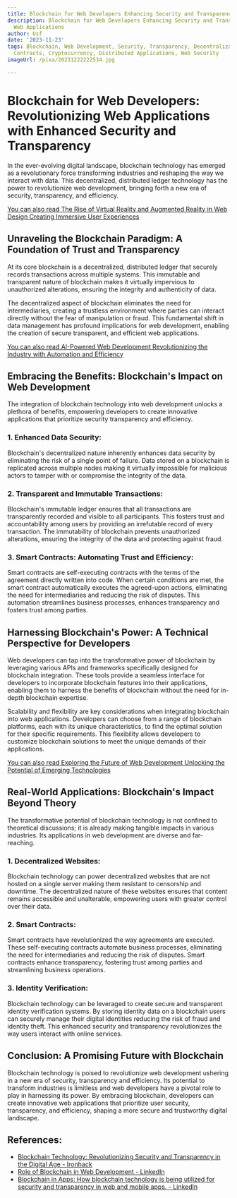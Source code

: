 ```yaml
---
title: Blockchain for Web Developers Enhancing Security and Transparency in Web Applications
description: Blockchain for Web Developers Enhancing Security and Transparency in
  Web Applications
author: Usf
date: '2023-11-23'
tags: Blockchain, Web Development, Security, Transparency, Decentralization, Smart
  Contracts, Cryptocurrency, Distributed Applications, Web Security
imageUrl: /pixa/20231222222534.jpg

---
```

# Blockchain for Web Developers: Revolutionizing Web Applications with Enhanced Security and Transparency

In the ever-evolving digital landscape, blockchain technology has emerged as a revolutionary force transforming industries and reshaping the way we interact with  data. This decentralized, distributed ledger technology has the power to revolutionize web development, bringing forth a new era  of security, transparency, and  efficiency.

[You can also  read The Rise of Virtual  Reality and Augmented Reality in Web Design Creating Immersive User Experiences](The%20Rise%20of%20Virtual%20Reality%20and%20Augmented%20Reality%20in%20Web%20Design%20Creating%20Immersive%20User%20Experiences)


## Unraveling the Blockchain Paradigm: A Foundation  of Trust and Transparency

At its core blockchain is a decentralized, distributed ledger that securely records transactions across multiple systems.  This immutable and  transparent nature of  blockchain makes it virtually impervious to unauthorized alterations, ensuring the  integrity and authenticity of  data.

The decentralized  aspect of  blockchain eliminates the  need for  intermediaries, creating a  trustless environment  where  parties  can interact directly without the fear of manipulation or fraud. This fundamental shift in  data  management has  profound implications for web development, enabling the creation of secure transparent, and efficient web applications.

[You can  also read AI-Powered  Web Development Revolutionizing the Industry with Automation and Efficiency](AI-Powered%20Web%20Development%20Revolutionizing%20the%20Industry%20with%20Automation%20and%20Efficiency)


## Embracing the Benefits: Blockchain's Impact on Web Development

The  integration of blockchain technology  into web  development unlocks a plethora of benefits, empowering developers to create innovative applications that  prioritize security transparency and efficiency.

### 1. Enhanced Data Security:

Blockchain's decentralized nature inherently enhances data security  by eliminating the risk of a single point of failure. Data stored on a blockchain is replicated across multiple  nodes making it virtually impossible for malicious actors to tamper with or compromise the integrity of the data.

### 2. Transparent and Immutable Transactions:

Blockchain's immutable ledger ensures that all transactions are transparently  recorded and visible to all participants. This fosters trust and accountability among users by providing an irrefutable record of every transaction. The immutability of blockchain prevents unauthorized alterations, ensuring the integrity of the data and protecting against fraud.

### 3. Smart Contracts: Automating Trust and Efficiency:

Smart contracts are self-executing contracts with the terms of the  agreement  directly written into code. When certain conditions are met, the  smart contract automatically executes the agreed-upon actions, eliminating the need  for intermediaries and reducing the risk  of disputes. This automation streamlines business processes, enhances transparency and fosters trust  among parties.

## Harnessing Blockchain's Power: A Technical Perspective  for Developers

Web developers can tap into the transformative power  of blockchain by leveraging various APIs and frameworks specifically designed  for blockchain integration.  These tools provide a seamless interface  for developers to incorporate blockchain features into their applications, enabling them to harness the benefits of  blockchain  without the  need for in-depth blockchain expertise.

Scalability and flexibility are key considerations when integrating blockchain into web applications.  Developers can  choose from  a range  of blockchain platforms, each with its unique characteristics, to find the optimal solution for their specific requirements. This flexibility allows developers to customize blockchain  solutions to meet the unique demands of their applications.

[You can also read Exploring the Future  of Web Development Unlocking the Potential of Emerging Technologies](Exploring%20the%20Future%20of%20Web%20Development%20Unlocking%20the%20Potential%20of%20Emerging%20Technologies)


## Real-World Applications: Blockchain's Impact Beyond Theory

The transformative  potential of blockchain technology is not confined to theoretical discussions; it is already making tangible impacts in various industries. Its applications in web development are diverse and far-reaching.

### 1. Decentralized Websites:

Blockchain technology can power decentralized websites that are  not hosted on a single server making them  resistant to censorship and downtime. The decentralized nature of these websites ensures that content remains accessible and  unalterable, empowering users with  greater control over their data.

### 2. Smart Contracts:

Smart contracts have revolutionized  the  way agreements are executed.  These self-executing contracts  automate business  processes, eliminating the need for intermediaries and  reducing the risk of disputes. Smart contracts enhance transparency, fostering trust among parties and streamlining  business operations.

### 3. Identity Verification:

Blockchain technology can be leveraged to create secure and transparent identity verification systems. By storing identity data on a  blockchain users can securely manage their digital  identities reducing the risk of fraud and identity theft. This enhanced security and transparency revolutionizes the way users interact with online services.

##  Conclusion: A Promising Future with Blockchain

Blockchain technology is poised to revolutionize web development ushering in a new era  of security, transparency  and efficiency. Its potential to transform  industries is limitless and web developers have a pivotal role to play in harnessing its power. By embracing  blockchain, developers can create innovative web applications that prioritize user security, transparency, and  efficiency, shaping a  more secure and trustworthy digital landscape.

## References:
- [Blockchain Technology: Revolutionizing Security and Transparency in the Digital Age - Ironhack](https://www.ironhack.com/us/blog/blockchain-technology-revolutionizing-security-and-transparency-in-the-digital-ag)
- [Role of Blockchain in Web Development - LinkedIn](https://www.linkedin.com/pulse/role-blockchain-web-development-dappdllc)
- [Blockchain in Apps: How blockchain technology is being utilized for security and transparency in web and mobile apps. - LinkedIn](https://www.linkedin.com/pulse/blockchain-apps-how-technology-being-utilized-security-transparency)
